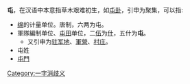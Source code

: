 '''屯'''，在汉语中本意指草木艰难初生，如[[周易六十四卦列表#屯|屯卦]]，引申为聚集，可以指:

* [[绵|绵]]的计量单位。唐制，六两为屯。
* 軍隊編制单位、[[屯田|屯田]]单位，二[[伍_(軍隊編制)|伍]]为[[什長|什]]，五什为'''屯'''。
**又引申为[[屯駐地|驻军地]]、[[軍營|軍營]]、[[村庄|村庄]]。
*屯姓
*[[屯門|屯門]]
{{Wiktionary|屯}}

{{disambig}}
[[Category:一字消歧义|Category:一字消歧义]]